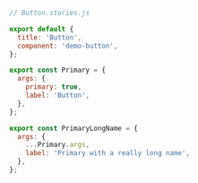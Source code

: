 ```js
// Button.stories.js

export default {
  title: 'Button',
  component: 'demo-button',
};

export const Primary = {
  args: {
    primary: true,
    label: 'Button',
  },
};

export const PrimaryLongName = {
  args: {
    ...Primary.args,
    label: 'Primary with a really long name',
  },
};
```
